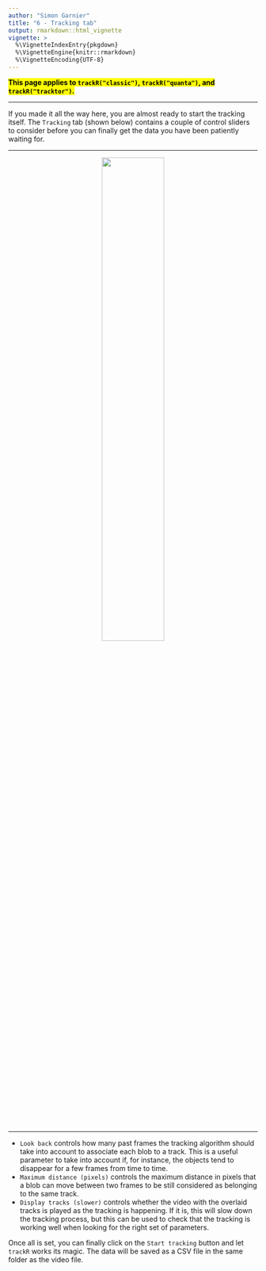 ```yaml
---
author: "Simon Garnier"
title: "6 - Tracking tab"
output: rmarkdown::html_vignette
vignette: >
  %\VignetteIndexEntry{pkgdown}
  %\VignetteEngine{knitr::rmarkdown}
  %\VignetteEncoding{UTF-8}
---
```


<mark>**This page applies to `trackR("classic")`, `trackR("quanta")`, and 
`trackR("tracktor")`.**</mark>

---

If you made it all the way here, you are almost ready to start the tracking 
itself. The `Tracking` tab (shown below) contains a couple of control sliders to
consider before you can finally get the data you have been patiently waiting for. 

---

<center> ![](../man/figures/tracking.png){width=50%} </center>

---

+ `Look back` controls how many past frames the tracking algorithm should take 
  into account to associate each blob to a track. This is a useful parameter to 
  take into account if, for instance, the objects tend to disappear for a few 
  frames from time to time. 
+ `Maximum distance (pixels)` controls the maximum distance in pixels that a blob 
  can move between two frames to be still considered as belonging to the same 
  track. 
+ `Display tracks (slower)` controls whether the video with the overlaid tracks 
  is played as the tracking is happening. If it is, this will slow down the 
  tracking process, but this can be used to check that the tracking is working 
  well when looking for the right set of parameters. 
  
Once all is set, you can finally click on the `Start tracking` button and let 
`trackR` works its magic. The data will be saved as a CSV file in the same folder
as the video file. 
